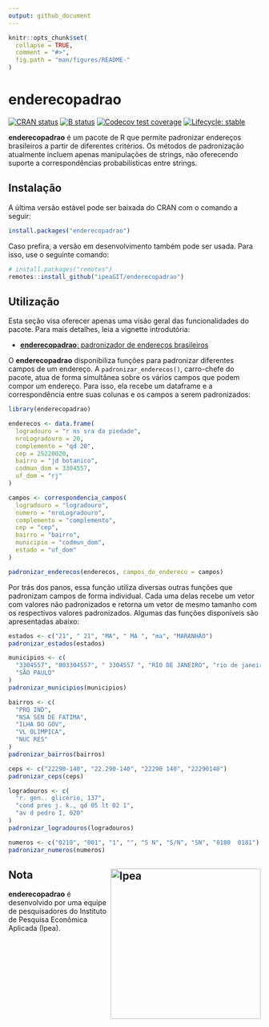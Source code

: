 ```yaml
---
output: github_document
---
```


```r
knitr::opts_chunk$set(
  collapse = TRUE,
  comment = "#>",
  fig.path = "man/figures/README-"
)
```

# enderecopadrao

[![CRAN
status](https://www.r-pkg.org/badges/version/enderecopadrao)](https://CRAN.R-project.org/package=enderecopadrao)
[![B
status](https://github.com/ipeaGIT/enderecopadrao/workflows/check/badge.svg)](https://github.com/ipeaGIT/enderecopadrao/actions?query=workflow%3Acheck)
[![Codecov test
coverage](https://codecov.io/gh/ipeaGIT/enderecopadrao/branch/main/graph/badge.svg)](https://app.codecov.io/gh/ipeaGIT/enderecopadrao?branch=main)
[![Lifecycle:
stable](https://lifecycle.r-lib.org/articles/figures/lifecycle-stable.svg)](https://lifecycle.r-lib.org/articles/stages.html)

**enderecopadrao** é um pacote de R que permite padronizar endereços brasileiros
a partir de diferentes critérios. Os métodos de padronização atualmente incluem
apenas manipulações de strings, não oferecendo suporte a correspondências
probabilísticas entre strings.

## Instalação

A última versão estável pode ser baixada do CRAN com o comando a seguir:

```r
install.packages("enderecopadrao")
```

Caso prefira, a versão em desenvolvimento também pode ser usada. Para isso, use
o seguinte comando:

```r
# install.packages("remotes")
remotes::install_github("ipeaGIT/enderecopadrao")
```

## Utilização

Esta seção visa oferecer apenas uma visão geral das funcionalidades do pacote.
Para mais detalhes, leia a vignette introdutória:

- [**enderecopadrao**: padronizador de endereços
brasileiros](https://ipeagit.github.io/enderecopadrao/articles/enderecopadrao.html)

O **enderecopadrao** disponibiliza funções para padronizar diferentes campos de
um endereço. A `padronizar_enderecos()`, carro-chefe do pacote, atua de forma
simultânea sobre os vários campos que podem compor um endereço. Para isso, ela
recebe um dataframe e a correspondência entre suas colunas e os campos a serem
padronizados:

```r
library(enderecopadrao)

enderecos <- data.frame(
  logradouro = "r ns sra da piedade",
  nroLogradouro = 20,
  complemento = "qd 20",
  cep = 25220020,
  bairro = "jd botanico",
  codmun_dom = 3304557,
  uf_dom = "rj"
)

campos <- correspondencia_campos(
  logradouro = "logradouro",
  numero = "nroLogradouro",
  complemento = "complemento",
  cep = "cep",
  bairro = "bairro",
  municipio = "codmun_dom",
  estado = "uf_dom"
)

padronizar_enderecos(enderecos, campos_do_endereco = campos)
```

Por trás dos panos, essa função utiliza diversas outras funções que padronizam
campos de forma individual. Cada uma delas recebe um vetor com valores não
padronizados e retorna um vetor de mesmo tamanho com os respectivos valores
padronizados. Algumas das funções disponíveis são apresentadas abaixo:

```r
estados <- c("21", " 21", "MA", " MA ", "ma", "MARANHÃO")
padronizar_estados(estados)

municipios <- c(
  "3304557", "003304557", " 3304557 ", "RIO DE JANEIRO", "rio de janeiro",
  "SÃO PAULO"
)
padronizar_municipios(municipios)

bairros <- c(
  "PRQ IND",
  "NSA SEN DE FATIMA",
  "ILHA DO GOV",
  "VL OLIMPICA",
  "NUC RES"
)
padronizar_bairros(bairros)

ceps <- c("22290-140", "22.290-140", "22290 140", "22290140")
padronizar_ceps(ceps)

logradouros <- c(
  "r. gen.. glicério, 137",
  "cond pres j. k., qd 05 lt 02 1",
  "av d pedro I, 020"
)
padronizar_logradouros(logradouros)

numeros <- c("0210", "001", "1", "", "S N", "S/N", "SN", "0180  0181")
padronizar_numeros(numeros)
```

## Nota <a href="https://www.ipea.gov.br"><img src="man/figures/ipea_logo.png" alt="Ipea" align="right" width="300"/></a>

**enderecopadrao** é desenvolvido por uma equipe de pesquisadores do Instituto
de Pesquisa Econômica Aplicada (Ipea).
